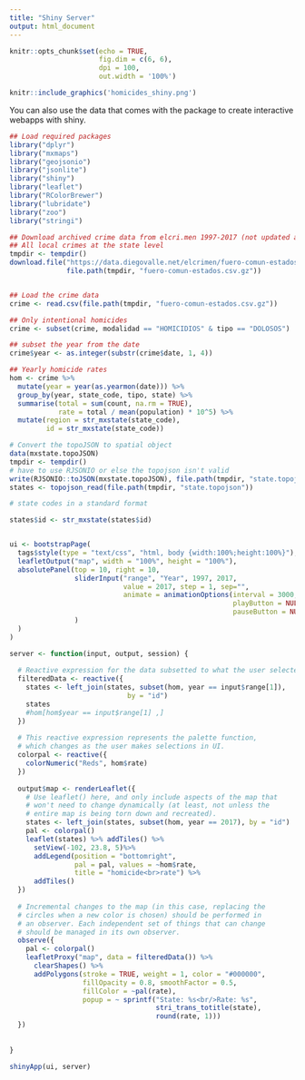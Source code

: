 ```yaml
---
title: "Shiny Server"
output: html_document
---
```


```r
knitr::opts_chunk$set(echo = TRUE, 
                      fig.dim = c(6, 6), 
                      dpi = 100, 
                      out.width = '100%')
```

```r
knitr::include_graphics('homicides_shiny.png')
```

You can also use the data that comes with the package to create interactive webapps with shiny.

```r
## Load required packages
library("dplyr")
library("mxmaps")
library("geojsonio")
library("jsonlite")
library("shiny")
library("leaflet")
library("RColorBrewer")
library("lubridate")
library("zoo")
library("stringi")

## Download archived crime data from elcri.men 1997-2017 (not updated anymore)
## All local crimes at the state level
tmpdir <- tempdir()
download.file("https://data.diegovalle.net/elcrimen/fuero-comun-estados.csv.gz",
              file.path(tmpdir, "fuero-comun-estados.csv.gz"))


## Load the crime data
crime <- read.csv(file.path(tmpdir, "fuero-comun-estados.csv.gz"))

## Only intentional homicides
crime <- subset(crime, modalidad == "HOMICIDIOS" & tipo == "DOLOSOS")

## subset the year from the date
crime$year <- as.integer(substr(crime$date, 1, 4))

## Yearly homicide rates
hom <- crime %>%
  mutate(year = year(as.yearmon(date))) %>%
  group_by(year, state_code, tipo, state) %>%
  summarise(total = sum(count, na.rm = TRUE),
            rate = total / mean(population) * 10^5) %>%
  mutate(region = str_mxstate(state_code),
         id = str_mxstate(state_code))

# Convert the topoJSON to spatial object
data(mxstate.topoJSON)
tmpdir <- tempdir()
# have to use RJSONIO or else the topojson isn't valid
write(RJSONIO::toJSON(mxstate.topoJSON), file.path(tmpdir, "state.topojson"))
states <- topojson_read(file.path(tmpdir, "state.topojson"))

# state codes in a standard format

states$id <- str_mxstate(states$id)


ui <- bootstrapPage(
  tags$style(type = "text/css", "html, body {width:100%;height:100%}"),
  leafletOutput("map", width = "100%", height = "100%"),
  absolutePanel(top = 10, right = 10,
                sliderInput("range", "Year", 1997, 2017,
                            value = 2017, step = 1, sep="",
                            animate = animationOptions(interval = 3000, loop = FALSE, 
                                                       playButton = NULL,
                                                       pauseButton = NULL),
                )
  )
)

server <- function(input, output, session) {
  
  # Reactive expression for the data subsetted to what the user selected
  filteredData <- reactive({
    states <- left_join(states, subset(hom, year == input$range[1]), 
                             by = "id")
    states
    #hom[hom$year == input$range[1] ,]
  })
  
  # This reactive expression represents the palette function,
  # which changes as the user makes selections in UI.
  colorpal <- reactive({
    colorNumeric("Reds", hom$rate)
  })
  
  output$map <- renderLeaflet({
    # Use leaflet() here, and only include aspects of the map that
    # won't need to change dynamically (at least, not unless the
    # entire map is being torn down and recreated).
    states <- left_join(states, subset(hom, year == 2017), by = "id")
    pal <- colorpal()
    leaflet(states) %>% addTiles() %>%
      setView(-102, 23.8, 5)%>% 
      addLegend(position = "bottomright",
                pal = pal, values = ~hom$rate,
                title = "homicide<br>rate") %>% 
      addTiles()
  })
  
  # Incremental changes to the map (in this case, replacing the
  # circles when a new color is chosen) should be performed in
  # an observer. Each independent set of things that can change
  # should be managed in its own observer.
  observe({
    pal <- colorpal()
    leafletProxy("map", data = filteredData()) %>%
      clearShapes() %>%
      addPolygons(stroke = TRUE, weight = 1, color = "#000000",
                  fillOpacity = 0.8, smoothFactor = 0.5,
                  fillColor = ~pal(rate), 
                  popup = ~ sprintf("State: %s<br/>Rate: %s",
                                    stri_trans_totitle(state), 
                                    round(rate, 1)))
  })
  
  
}

shinyApp(ui, server)
```

